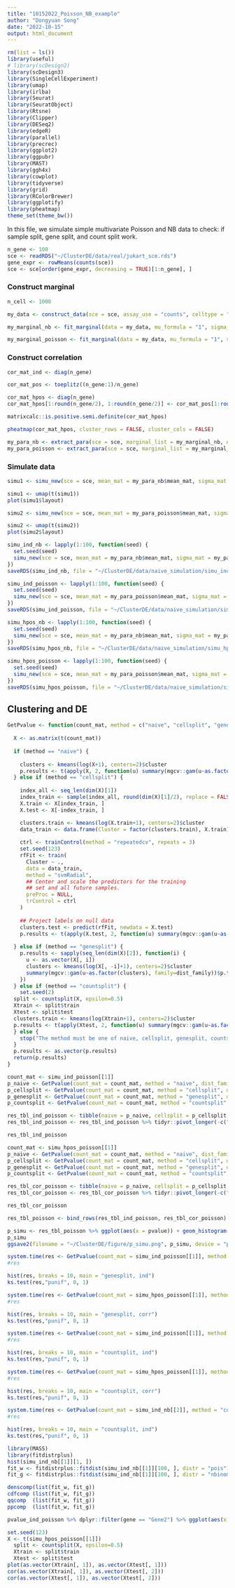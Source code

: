 ```yaml
---
title: "10152022_Poisson_NB_example"
author: "Dongyuan Song"
date: "2022-10-15"
output: html_document
---
```


```r
rm(list = ls())
library(useful)
# library(scDesign2)
library(scDesign3)
library(SingleCellExperiment)
library(umap)
library(irlba)
library(Seurat)
library(SeuratObject)
library(Rtsne)
library(Clipper)
library(DESeq2)
library(edgeR)
library(parallel)
library(precrec)
library(ggplot2)
library(ggpubr)
library(MAST)
library(ggh4x)
library(cowplot)
library(tidyverse)
library(grid)
library(RColorBrewer)
library(ggplotify)
library(pheatmap)
theme_set(theme_bw())
```

In this file, we simulate simple multivariate Poisson and NB data to check: if sample split, gene split, and count split work.

```r
n_gene <- 100
sce <- readRDS("~/ClusterDE/data/real/jukart_sce.rds")
gene_expr <- rowMeans(counts(sce))
sce <- sce[order(gene_expr, decreasing = TRUE)[1:n_gene], ]
```

### Construct marginal

```r
n_cell <- 1000

my_data <- construct_data(sce = sce, assay_use = "counts", celltype = "cell_type", pseudotime = NULL, spatial = NULL, other_covariates = NULL, ncell = n_cell, corr_by = 1) 

my_marginal_nb <- fit_marginal(data = my_data, mu_formula = "1", sigma_formula = "1", family_use = "nb", n_cores = 1, usebam = FALSE)

my_marginal_poisson <- fit_marginal(data = my_data, mu_formula = "1", sigma_formula = "1", family_use = "poisson", n_cores = 1, usebam = FALSE)
```

### Construct correlation
```r
cor_mat_ind <- diag(n_gene)

cor_mat_pos <- toeplitz((n_gene:1)/n_gene)

cor_mat_hpos <- diag(n_gene)
cor_mat_hpos[1:round(n_gene/2), 1:round(n_gene/2)] <- cor_mat_pos[1:round(n_gene/2), 1:round(n_gene/2)]

matrixcalc::is.positive.semi.definite(cor_mat_hpos)
```
```r
pheatmap(cor_mat_hpos, cluster_rows = FALSE, cluster_cols = FALSE)
```

```r
my_para_nb <- extract_para(sce = sce, marginal_list = my_marginal_nb, n_cores = 1, family_use = "nb", new_covariate = my_data$newCovariate)
my_para_poisson <- extract_para(sce = sce, marginal_list = my_marginal_poisson, n_cores = 1, family_use = "poisson", new_covariate = my_data$newCovariate)
```

### Simulate data
```r
simu1 <- simu_new(sce = sce, mean_mat = my_para_nb$mean_mat, sigma_mat = my_para_nb$sigma_mat, zero_mat = my_para_nb$zero_mat, copula_list = list(cor_mat_hpos), n_cores = 1, family_use = "nb", input_data = my_data$dat, new_covariate = my_data$newCovariate)

simu1 <- umap(t(simu1))
plot(simu1$layout)
```

```r
simu2 <- simu_new(sce = sce, mean_mat = my_para_poisson$mean_mat, sigma_mat = my_para_poisson$sigma_mat, zero_mat = my_para_poisson$zero_mat, copula_list = list(cor_mat_hpos), n_cores = 1, family_use = "poisson", input_data = my_data$dat, new_covariate = my_data$newCovariate)

simu2 <- umap(t(simu2))
plot(simu2$layout)
```

```r
simu_ind_nb <- lapply(1:100, function(seed) {
  set.seed(seed)
  simu_new(sce = sce, mean_mat = my_para_nb$mean_mat, sigma_mat = my_para_nb$sigma_mat, zero_mat = my_para_nb$zero_mat, copula_list = list(cor_mat_ind), n_cores = 1, family_use = "nb", input_data = my_data$dat, new_covariate = my_data$newCovariate)
})
saveRDS(simu_ind_nb, file = "~/ClusterDE/data/naive_simulation/simu_ind_nb.rds")
```

```r
simu_ind_poisson <- lapply(1:100, function(seed) {
  set.seed(seed)
  simu_new(sce = sce, mean_mat = my_para_poisson$mean_mat, sigma_mat = my_para_poisson$sigma_mat, zero_mat = my_para_poisson$zero_mat, copula_list = list(cor_mat_ind), n_cores = 1, family_use = "poisson", input_data = my_data$dat, new_covariate = my_data$newCovariate)
})
saveRDS(simu_ind_poisson, file = "~/ClusterDE/data/naive_simulation/simu_ind_poisson.rds")
```

```r
simu_hpos_nb <- lapply(1:100, function(seed) {
  set.seed(seed)
  simu_new(sce = sce, mean_mat = my_para_nb$mean_mat, sigma_mat = my_para_nb$sigma_mat, zero_mat = my_para_nb$zero_mat, copula_list = list(cor_mat_hpos), n_cores = 1, family_use = "nb", input_data = my_data$dat, new_covariate = my_data$newCovariate)
})
saveRDS(simu_hpos_nb, file = "~/ClusterDE/data/naive_simulation/simu_hpos_nb.rds")

simu_hpos_poisson <- lapply(1:100, function(seed) {
  set.seed(seed)
  simu_new(sce = sce, mean_mat = my_para_poisson$mean_mat, sigma_mat = my_para_poisson$sigma_mat, zero_mat = my_para_poisson$zero_mat, copula_list = list(cor_mat_hpos), n_cores = 1, family_use = "poisson", input_data = my_data$dat, new_covariate = my_data$newCovariate)
})
saveRDS(simu_hpos_poisson, file = "~/ClusterDE/data/naive_simulation/simu_hpos_poisson.rds")
```


## Clustering and DE
```r
GetPvalue <- function(count_mat, method = c("naive", "cellsplit", "genesplit", "countsplit"), dist_family = c("poisson", "nb")) {
  
  X <- as.matrix(t(count_mat))
  
  if (method == "naive") {
    
    clusters <- kmeans(log(X+1), centers=2)$cluster
    p.results <- t(apply(X, 2, function(u) summary(mgcv::gam(u~as.factor(clusters), family=dist_family))$p.table[2,4]))
  } else if (method == "cellsplit") {
    
    index_all <- seq_len(dim(X)[1])
    index_train <- sample(index_all, round(dim(X)[1]/2), replace = FALSE)
    X.train <- X[index_train, ]
    X.test <- X[-index_train, ]

    clusters.train <- kmeans(log(X.train+1), centers=2)$cluster
    data_train <- data.frame(Cluster = factor(clusters.train), X.train)
    
    ctrl <- trainControl(method = "repeatedcv", repeats = 3)
    set.seed(123)
    rfFit <- train(
      Cluster ~ .,
      data = data_train,
      method = "svmRadial",
      ## Center and scale the predictors for the training
      ## set and all future samples.
      preProc = NULL,
      trControl = ctrl
    )
    
    ## Project labels on null data
    clusters.test <- predict(rfFit, newdata = X.test)
    p.results <- t(apply(X.test, 2, function(u) summary(mgcv::gam(u~as.factor(clusters.test), family=dist_family))$p.table[2,4]))
    
  } else if (method == "genesplit") {
    p.results <- sapply(seq_len(dim(X)[2]), function(i) {
      u <- as.vector(X[, i])
      clusters <- kmeans(log(X[, -i]+1), centers=2)$cluster
      summary(mgcv::gam(u~as.factor(clusters), family=dist_family))$p.table[2,4]
    })
  } else if (method == "countsplit") {
    set.seed(2)
  split <- countsplit(X, epsilon=0.5)
  Xtrain <- split$train
  Xtest <- split$test
  clusters.train <- kmeans(log(Xtrain+1), centers=2)$cluster
  p.results <- t(apply(Xtest, 2, function(u) summary(mgcv::gam(u~as.factor(clusters.train), family=dist_family))$p.table[2,4]))
  } else {
    stop("The method must be one of naive, cellsplit, genesplit, countsplit")
  }
  p.results <- as.vector(p.results)
  return(p.results)
}
```


```r
count_mat <- simu_ind_poisson[[1]]
p_naive <- GetPvalue(count_mat = count_mat, method = "naive", dist_family = "poisson")
p_cellsplit <- GetPvalue(count_mat = count_mat, method = "cellsplit", dist_family = "poisson")
p_genesplit <- GetPvalue(count_mat = count_mat, method = "genesplit", dist_family = "poisson")
p_countsplit <- GetPvalue(count_mat = count_mat, method = "countsplit", dist_family = "poisson")

res_tbl_ind_poisson <- tibble(naive = p_naive, cellsplit = p_cellsplit, genesplit = p_genesplit, countsplit = p_countsplit, distr = "poisson", batch = 1, ind = "gene-gene ind", gene = paste0("Gene", seq_len(length(p_naive))))
res_tbl_ind_poisson <- res_tbl_ind_poisson %>% tidyr::pivot_longer(-c("distr", "batch", "ind", "gene"), names_to = "Method", values_to = "pvalue")

res_tbl_ind_poisson
```
```r
count_mat <- simu_hpos_poisson[[1]]
p_naive <- GetPvalue(count_mat = count_mat, method = "naive", dist_family = "poisson")
p_cellsplit <- GetPvalue(count_mat = count_mat, method = "cellsplit", dist_family = "poisson")
p_genesplit <- GetPvalue(count_mat = count_mat, method = "genesplit", dist_family = "poisson")
p_countsplit <- GetPvalue(count_mat = count_mat, method = "countsplit", dist_family = "poisson")

res_tbl_cor_poisson <- tibble(naive = p_naive, cellsplit = p_cellsplit, genesplit = p_genesplit, countsplit = p_countsplit, distr = "poisson", batch = 1, ind = "gene-gene cor", gene = paste0("Gene", seq_len(length(p_naive))))
res_tbl_cor_poisson <- res_tbl_cor_poisson %>% tidyr::pivot_longer(-c("distr", "batch", "ind", "gene"), names_to = "Method", values_to = "pvalue")

res_tbl_cor_poisson
```

```r
res_tbl_poisson <- bind_rows(res_tbl_ind_poisson, res_tbl_cor_poisson) %>% dplyr::mutate(ind = factor(ind, levels = c("gene-gene ind", "gene-gene cor")), Method = factor(Method, levels = c("naive", "cellsplit", "genesplit", "countsplit")))
```

```r
p_simu <- res_tbl_poisson %>% ggplot(aes(x = pvalue)) + geom_histogram(color = "black", fill = "white", bins = 10) + facet_grid(rows = vars(ind), cols = vars(Method)) + theme(aspect.ratio = 1)
p_simu
ggsave2(filename = "~/ClusterDE/figure/p_simu.png", p_simu, device = "png", width = 8, height = 4)
```




```r
system.time(res <- GetPvalue(count_mat = simu_ind_poisson[[1]], method = "genesplit", dist_family = "poisson"))
#res

hist(res, breaks = 10, main = "genesplit, ind")
ks.test(res,"punif", 0, 1)
```
```r
system.time(res <- GetPvalue(count_mat = simu_hpos_poisson[[1]], method = "genesplit", dist_family = "poisson"))
#res

hist(res, breaks = 10, main = "genesplit, corr")
ks.test(res,"punif", 0, 1)
```

```r
system.time(res <- GetPvalue(count_mat = simu_ind_poisson[[1]], method = "countsplit", dist_family = "poisson"))
#res

hist(res, breaks = 10, main = "countsplit, ind")
ks.test(res,"punif", 0, 1)
```
```r
system.time(res <- GetPvalue(count_mat = simu_hpos_poisson[[1]], method = "countsplit", dist_family = "poisson"))
#res

hist(res, breaks = 10, main = "countsplit, corr")
ks.test(res,"punif", 0, 1)
```
```r
system.time(res <- GetPvalue(count_mat = simu_ind_nb[[2]], method = "countsplit", dist_family = "nb"))
#res

hist(res, breaks = 10, main = "countsplit, ind")
ks.test(res,"punif", 0, 1)
```

```r
library(MASS)
library(fitdistrplus)
hist(simu_ind_nb[[1]][1, ])
fit_w <- fitdistrplus::fitdist(simu_ind_nb[[1]][100, ], distr = "pois")
fit_g <- fitdistrplus::fitdist(simu_ind_nb[[1]][100, ], distr = "nbinom")

denscomp(list(fit_w, fit_g))
cdfcomp (list(fit_w, fit_g))
qqcomp  (list(fit_w, fit_g))
ppcomp  (list(fit_w, fit_g))
```

```r
pvalue_ind_poisson %>% dplyr::filter(gene == "Gene2") %>% ggplot(aes(x = pvalue)) + geom_histogram(color = "black", fill = "white", bins = 20) + facet_grid(rows = vars(ind), cols = vars(Method)) + theme(aspect.ratio = 1) 
```

```r
set.seed(123)
X <- t(simu_hpos_poisson[[1]])
  split <- countsplit(X, epsilon=0.5)
  Xtrain <- split$train
  Xtest <- split$test
plot(as.vector(Xtrain[, 1]), as.vector(Xtest[, 1]))
cor(as.vector(Xtrain[, 1]), as.vector(Xtest[, 2]))
cor(as.vector(Xtest[, 1]), as.vector(Xtest[, 2]))
```

